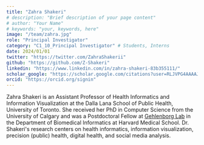 ```yaml
---
title: "Zahra Shakeri"
# description: "Brief description of your page content"
# author: "Your Name"
# keywords: "your, keywords, here"
image: "/team/zahra.jpg"
role: "Principal Investigator"
category: "C1_10_Principal Investigator" # Students, Interns
date: 2024/01/01
twitter: "https://twitter.com/ZahraShakerii"
github: "https://github.com/Z-Shakeri"
linkedin: "https://www.linkedin.com/in/zahra-shakeri-83b355111/"
scholar_google: "https://scholar.google.com/citations?user=RLJVPG4AAAAJ&hl=en"
orcid: "https://orcid.org/signin"
---
```


Zahra Shakeri is an Assistant Professor of Health Informatics and Information Visualization at the Dalla Lana School of Public Health, University of Toronto. She received her PhD in Computer Science from the University of Calgary and was a
Postdoctoral Fellow at [Gehlenborg Lab](http://gehlenborglab.org/) in the Department of Biomedical Informatics at Harvard Medical School. Dr. Shakeri's research centers on health informatics, information visualization, precision (public) health, digital health, and social media analysis.